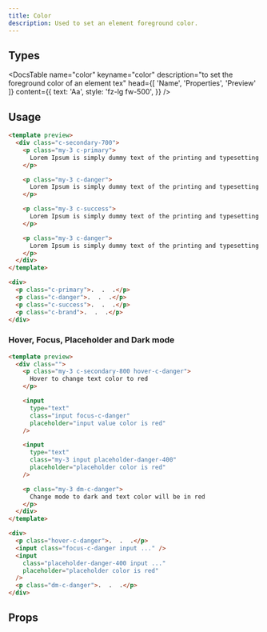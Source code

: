 ```yaml
---
title: Color
description: Used to set an element foreground color.
---
```


## Types

<DocsTable
  name="color"
  keyname="color"
  description="to set the foreground color of an element tex"
  head={[
    'Name',
    'Properties',
    'Preview'
  ]}
  content={{
    text: 'Aa',
    style: 'fz-lg fw-500',
  }}
/>

## Usage

```html rose
<template preview>
  <div class="c-secondary-700">
    <p class="my-3 c-primary">
      Lorem Ipsum is simply dummy text of the printing and typesetting industry.
    </p>

    <p class="my-3 c-danger">
      Lorem Ipsum is simply dummy text of the printing and typesetting industry.
    </p>

    <p class="my-3 c-success">
      Lorem Ipsum is simply dummy text of the printing and typesetting industry.
    </p>

    <p class="my-3 c-danger">
      Lorem Ipsum is simply dummy text of the printing and typesetting industry.
    </p>
  </div>
</template>

<div>
  <p class="c-primary">.  .  .</p>
  <p class="c-danger">.  .  .</p>
  <p class="c-success">.  .  .</p>
  <p class="c-brand">.  .  .</p>
</div>
```

### Hover, Focus, Placeholder and Dark mode
```html rose
<template preview>
  <div class="">
    <p class="my-3 c-secondary-800 hover-c-danger">
      Hover to change text color to red
    </p>

    <input 
      type="text" 
      class="input focus-c-danger" 
      placeholder="input value color is red"
    />

    <input 
      type="text" 
      class="my-3 input placeholder-danger-400" 
      placeholder="placeholder color is red"
    />

    <p class="my-3 dm-c-danger">
      Change mode to dark and text color will be in red
    </p>
  </div>
</template>

<div>
  <p class="hover-c-danger">.  .  .</p>
  <input class="focus-c-danger input ..." />
  <input 
    class="placeholder-danger-400 input ..."
    placeholder="placeholder color is red"
  />
  <p class="dm-c-danger">.  .  .</p>
</div>
```


## Props

<DocsTable 
  type="props"
  name="color"
  keyname="color"
/>


